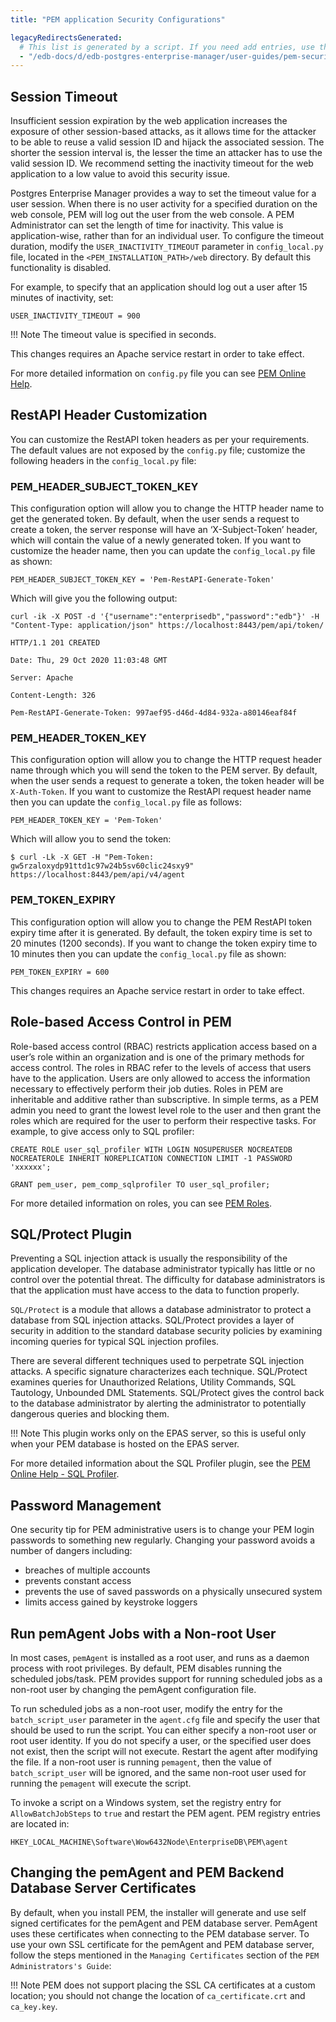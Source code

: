 ```yaml
---
title: "PEM application Security Configurations"

legacyRedirectsGenerated:
  # This list is generated by a script. If you need add entries, use the `legacyRedirects` key.
  - "/edb-docs/d/edb-postgres-enterprise-manager/user-guides/pem-security-guide/8.0/pem_application_configuration.html"
---
```


## Session Timeout

Insufficient session expiration by the web application increases the exposure of other session-based attacks, as it allows time for the attacker to be able to reuse a valid session ID and hijack the associated session. The shorter the session interval is, the lesser the time an attacker has to use the valid session ID. We recommend setting the inactivity timeout for the web application to a low value to avoid this security issue.

Postgres Enterprise Manager provides a way to set the timeout value for a user session. When there is no user activity for a specified duration on the web console, PEM will log out the user from the web console. A PEM Administrator can set the length of time for inactivity. This value is application-wise, rather than for an individual user. To configure the timeout duration, modify the `USER_INACTIVITY_TIMEOUT` parameter in `config_local.py` file, located in the `<PEM_INSTALLATION_PATH>/web` directory. By default this functionality is disabled.

For example, to specify that an application should log out a user after 15 minutes of inactivity, set:

`USER_INACTIVITY_TIMEOUT = 900`

!!! Note
    The timeout value is specified in seconds.

This changes requires an Apache service restart in order to take effect.

For more detailed information on `config.py` file you can see [PEM Online Help](/pem/latest/pem_online_help/01_toc_pem_getting_started/03_pem_managing_configuration_settings/).

## RestAPI Header Customization

You can customize the RestAPI token headers as per your requirements. The default values are not exposed by the `config.py` file; customize the following headers in the `config_local.py` file:

### PEM_HEADER_SUBJECT_TOKEN_KEY

This configuration option will allow you to change the HTTP header name to get the generated token. By default, when the user sends a request to create a token, the server response will have an ‘X-Subject-Token’ header, which will contain the value of a newly generated token. If you want to customize the header name, then you can update the `config_local.py` file as shown:

`PEM_HEADER_SUBJECT_TOKEN_KEY = 'Pem-RestAPI-Generate-Token'`

Which will give you the following output:

`curl -ik -X POST -d '{"username":"enterprisedb","password":"edb"}' -H "Content-Type: application/json" https://localhost:8443/pem/api/token/`

`HTTP/1.1 201 CREATED`

`Date: Thu, 29 Oct 2020 11:03:48 GMT`

`Server: Apache`

`Content-Length: 326`

`Pem-RestAPI-Generate-Token: 997aef95-d46d-4d84-932a-a80146eaf84f`

### PEM_HEADER_TOKEN_KEY

This configuration option will allow you to change the HTTP request header name through which you will send the token to the PEM server. By default, when the user sends a request to generate a token, the token header will be `X-Auth-Token`. If you want to customize the RestAPI request header name then you can update the `config_local.py` file as follows:

`PEM_HEADER_TOKEN_KEY = 'Pem-Token'`

Which will allow you to send the token:

`$ curl -Lk -X GET -H "Pem-Token: gw5rzaloxydp91ttd1c97w24b5sv60clic24sxy9" https://localhost:8443/pem/api/v4/agent`

### PEM_TOKEN_EXPIRY

This configuration option will allow you to change the PEM RestAPI token expiry time after it is generated. By default, the token expiry time is set to 20 minutes (1200 seconds). If you want to change the token expiry time to 10 minutes then you can update the `config_local.py` file as shown:

`PEM_TOKEN_EXPIRY = 600`

This changes requires an Apache service restart in order to take effect.

## Role-based Access Control in PEM

Role-based access control (RBAC) restricts application access based on a user’s role within an organization and is one of the primary methods for access control. The roles in RBAC refer to the levels of access that users have to the application. Users are only allowed to access the information necessary to effectively perform their job duties. Roles in PEM are inheritable and additive rather than subscriptive. In simple terms, as a PEM admin you need to grant the lowest level role to the user and then grant the roles which are required for the user to perform their respective tasks. For example, to give access only to SQL profiler:

`CREATE ROLE user_sql_profiler WITH LOGIN NOSUPERUSER NOCREATEDB NOCREATEROLE INHERIT NOREPLICATION CONNECTION LIMIT -1 PASSWORD 'xxxxxx';`

`GRANT pem_user, pem_comp_sqlprofiler TO user_sql_profiler;`

For more detailed information on roles, you can see [PEM Roles](/pem/latest/pem_online_help/01_toc_pem_getting_started/04_pem_roles/).

## SQL/Protect Plugin

Preventing a SQL injection attack is usually the responsibility of the application developer. The database administrator typically has little or no control over the potential threat. The difficulty for database administrators is that the application must have access to the data to function properly.

`SQL/Protect` is a module that allows a database administrator to protect a database from SQL injection attacks. SQL/Protect provides a layer of security in addition to the standard database security policies by examining incoming queries for typical SQL injection profiles.

There are several different techniques used to perpetrate SQL injection attacks. A specific signature characterizes each technique. SQL/Protect examines queries for Unauthorized Relations, Utility Commands, SQL Tautology, Unbounded DML Statements. SQL/Protect gives the control back to the database administrator by alerting the administrator to potentially dangerous queries and blocking them.

!!! Note
    This plugin works only on the EPAS server, so this is useful only when your PEM database is hosted on the EPAS server.

For more detailed information about the SQL Profiler plugin, see the [PEM Online Help - SQL Profiler](/pem/latest/pem_online_help/07_toc_pem_sql_profiler/).

## Password Management

One security tip for PEM administrative users is to change your PEM login passwords to something new regularly. Changing your password avoids a number of dangers including:

-   breaches of multiple accounts
-   prevents constant access
-   prevents the use of saved passwords on a physically unsecured system
-   limits access gained by keystroke loggers

## Run pemAgent Jobs with a Non-root User

In most cases, `pemAgent` is installed as a root user, and runs as a daemon process with root privileges. By default, PEM disables running the scheduled jobs/task. PEM provides support for running scheduled jobs as a non-root user by changing the pemAgent configuration file.

To run scheduled jobs as a non-root user, modify the entry for the `batch_script_user` parameter in the `agent.cfg` file and specify the user that should be used to run the script. You can either specify a non-root user or root user identity. If you do not specify a user, or the specified user does not exist, then the script will not execute. Restart the agent after modifying the file. If a non-root user is running `pemagent`, then the value of `batch_script_user` will be ignored, and the same non-root user used for running the `pemagent` will execute the script.

To invoke a script on a Windows system, set the registry entry for `AllowBatchJobSteps` to `true` and restart the PEM agent. PEM registry entries are located in:

`HKEY_LOCAL_MACHINE\Software\Wow6432Node\EnterpriseDB\PEM\agent`

## Changing the pemAgent and PEM Backend Database Server Certificates

By default, when you install PEM, the installer will generate and use self signed certificates for the pemAgent and PEM database server. PemAgent uses these certificates when connecting to the PEM database server. To use your own SSL certificate for the pemAgent and PEM database server, follow the steps mentioned in the `Managing Certificates` section of the `PEM Administrators's Guide`:

!!! Note
    PEM does not support placing the SSL CA certificates at a custom location; you should not change the location of `ca_certificate.crt` and `ca_key.key`.
